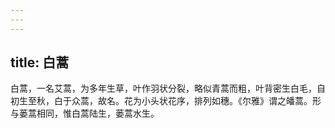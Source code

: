 ```yaml
---
---
---
```

title: 白蒿
---



白蒿，一名艾蒿，为多年生草，叶作羽状分裂，略似青蒿而粗，叶背密生白毛，自初生至秋，白于众蒿，故名。花为小头状花序，排列如穗。《尔雅》谓之皤蒿。形与蒌蒿相同，惟白蒿陆生，蒌蒿水生。